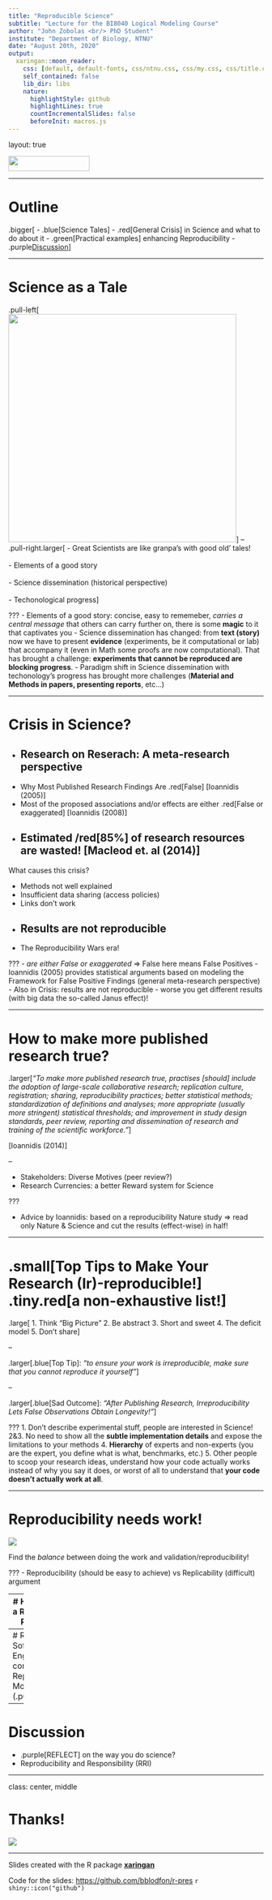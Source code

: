 ```yaml
---
title: "Reproducible Science"
subtitle: "Lecture for the BI8040 Logical Modeling Course"
author: "John Zobolas <br/> PhD Student"
institute: "Department of Biology, NTNU"
date: "August 20th, 2020"
output:
  xaringan::moon_reader:
    css: [default, default-fonts, css/ntnu.css, css/my.css, css/title.css]
    self_contained: false
    lib_dir: libs
    nature:
      highlightStyle: github
      highlightLines: true
      countIncrementalSlides: false
      beforeInit: macros.js
---
```


layout: true

<div class="my-footer">
<span>
  <img src="img/ntnu/ntnu-logo-neg.png" style="width:160px;height:30px;">
</span>
</div> 

---

# Outline

.bigger[
- .blue[Science Tales]
- .red[General Crisis] in Science and what to do about it
- .green[Practical examples] enhancing Reproducibility
- .purple[Discussion]
]

---

# Science as a Tale

.pull-left[
<img src="https://media.giphy.com/media/KBimavlZz1gHe/giphy.gif" height=450>
]
--
.pull-right.larger[
- Great Scientists are like granpa's with good old' tales!
<br><br>
- Elements of a good story
<br><br>
- Science dissemination (historical perspective)
<br><br>
- Techonological progress
]

???
- Elements of a good story: concise, easy to rememeber, *carries a central message* that others can carry further on, there is some **magic** to it that captivates you
- Science dissemination has changed: from **text (story)** now we have to present **evidence** (experiments, be it computational or lab) that accompany it (even in Math some proofs are now computational).
That has brought a challenge: **experiments that cannot be reproduced are blocking progress**.
- Paradigm shift in Science dissemination with techonology's progress has brought more challenges (**Material and Methods in papers, presenting reports**, etc...)

---

# Crisis in Science?

- Research on Reserach: A meta-research perspective
--

- Why Most Published Research Findings Are .red[False] [Ioannidis (2005)]
- Most of the proposed associations and/or effects are either .red[False or exaggerated] [Ioannidis (2008)]
- Estimated /red[85%] of research resources are wasted! [Macleod et. al (2014)]
--

What causes this crisis?

- Methods not well explained
- Insufficient data sharing (access policies)
- Links don't work
- Results are not reproducible
--

- The Reproducibility Wars era!

???
- *are either False or exaggerated* => False here means False Positives
- Ioannidis (2005) provides statistical arguments based on modeling the Framework for False Positive Findings (general meta-research perspective)
- Also in Crisis: results are not reproducible - worse you get different results (with big data the so-called Janus effect)!

---

# How to make more published research true?

.larger[*“To make more published research true, practises [should] include the adoption of large-scale collaborative research; replication culture, registration; sharing, reproducibility practices; better statistical methods; standardization of definitions and analyses; more appropriate (usually more stringent) statistical thresholds; and improvement in study design standards, peer review, reporting and dissemination of research and training of the scientific workforce.”*]

[Ioannidis (2014)]

--

- Stakeholders: Diverse Motives (peer review?)
- Research Currencies: a better Reward system for Science

???

- Advice by Ioannidis: based on a reproducibility Nature study => read only Nature & Science and cut the results (effect-wise) in half!

---

# .small[Top Tips to Make Your Research (Ir)-reproducible!] .tiny.red[a non-exhaustive list!]

.large[
1. Think “Big Picture”
2. Be abstract
3. Short and sweet
4. The deficit model
5. Don't share
]

--

.larger[.blue[Top Tip]: *“to ensure your work is irreproducible, make sure that you cannot reproduce it yourself”*]

--

.larger[.blue[Sad Outcome]: *“After Publishing Research, Irreproducibility Lets False Observations Obtain Longevity!”*]

???
1. Don't describe experimental stuff, people are interested in Science!
2&3. No need to show all the **subtle implementation details** and expose the limitations to your methods
4. **Hierarchy** of experts and non-experts (you are the expert, you define what is what, benchmarks, etc.)
5. Other people to scoop your research ideas, understand how your code actually works instead of why you say it does, or worst of all to understand that **your code doesn’t actually work at all**.

---

# Reproducibility needs work!

<img src="https://thecodinglove.com/content/038/SLFSVsF.gif">

Find the *balance* between doing the work and validation/reproducibility!

???
- Reproducibility (should be easy to achieve) vs Replicability (difficult) argument

---
# How to make a Reproducible Report in R

- (.purple[rtemps])




---
# Research Software Engineering concepts in Reproducible Modeling (.purple[PySB])


---
# Discussion

- .purple[REFLECT] on the way you do science?
- Reproducibility and Responsibility (RRI)

---

class: center, middle

# Thanks!

<img src="https://media.giphy.com/media/Vfie0DJryAde8/giphy.gif">

----

Slides created with the R package [**xaringan**](https://github.com/yihui/xaringan)

Code for the slides: [https://github.com/bblodfon/r-pres](https://github.com/bblodfon/r-pres)
`r shiny::icon("github")`



